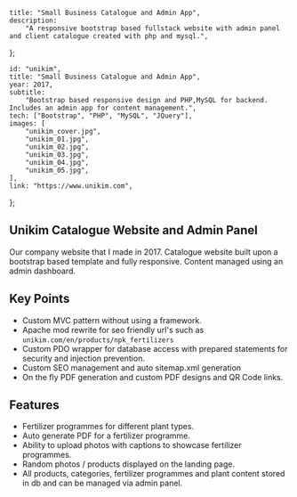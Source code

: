 	title: "Small Business Catalogue and Admin App",
	description:
		"A responsive bootstrap based fullstack website with admin panel and client catalogue created with php and mysql.",
};

	id: "unikim",
	title: "Small Business Catalogue and Admin App",
	year: 2017,
	subtitle:
		"Bootstrap based responsive design and PHP,MySQL for backend. Includes an admin app for content management.",
	tech: ["Bootstrap", "PHP", "MySQL", "JQuery"],
	images: [
		"unikim_cover.jpg",
		"unikim_01.jpg",
		"unikim_02.jpg",
		"unikim_03.jpg",
		"unikim_04.jpg",
		"unikim_05.jpg",
	],
	link: "https://www.unikim.com",
	
};

## Unikim Catalogue Website and Admin Panel

Our company website that I made in 2017.
Catalogue website built upon a bootstrap based template and fully responsive.
Content managed using an admin dashboard. 


## Key Points

-	Custom MVC pattern without using a framework.
-	Apache mod rewrite for seo friendly url's such as `unikim.com/en/products/npk_fertilizers`
-	Custom PDO wrapper for database access with prepared statements for security and injection prevention.
-	Custom SEO management and auto sitemap.xml generation
-	On the fly PDF generation and custom PDF designs and QR Code links.

## Features

- Fertilizer programmes for different plant types.
- Auto generate PDF for a fertilizer programme.
- Ability to upload photos with captions to showcase fertilizer programmes.
- Random photos / products displayed on the landing page.
- All products, categories, fertilizer programmes and plant content stored in db and can be managed via admin panel.

